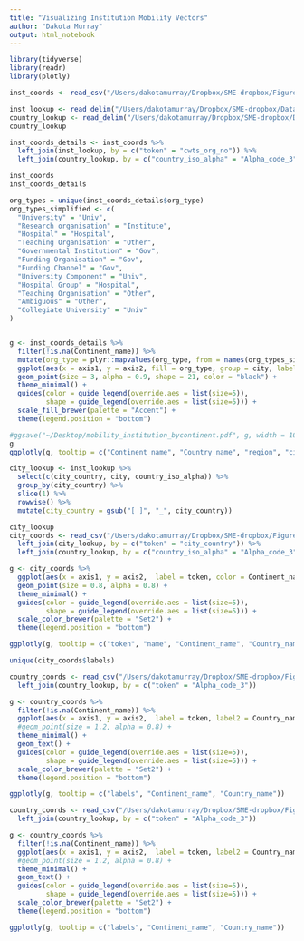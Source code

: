 ```yaml
---
title: "Visualizing Institution Mobility Vectors"
author: "Dakota Murray"
output: html_notebook
---
```



```r
library(tidyverse)
library(readr)
library(plotly)

inst_coords <- read_csv("/Users/dakotamurray/Dropbox/SME-dropbox/Figures/UMAP/USA/d200/data/2014-2019_USA_umap_d200_euclidean_neighbors20_mindist0.0_data.csv")

inst_lookup <- read_delim("/Users/dakotamurray/Dropbox/SME-dropbox/Data/Additional/institution_lookup_with_states.txt", delim = "\t") 
country_lookup <- read_delim("/Users/dakotamurray/Dropbox/SME-dropbox/Data/Additional/iso_to_country.txt", delim = "\t")
country_lookup
```



```r
inst_coords_details <- inst_coords %>%
  left_join(inst_lookup, by = c("token" = "cwts_org_no")) %>%
  left_join(country_lookup, by = c("country_iso_alpha" = "Alpha_code_3"))

inst_coords
inst_coords_details
```


```r
org_types = unique(inst_coords_details$org_type)
org_types_simplified <- c(
  "University" = "Univ",
  "Research organisation" = "Institute",
  "Hospital" = "Hospital",
  "Teaching Organisation" = "Other",
  "Governmental Institution" = "Gov",
  "Funding Organisation" = "Gov",
  "Funding Channel" = "Gov",
  "University Component" = "Univ",
  "Hospital Group" = "Hospital",
  "Teaching Organisation" = "Other",
  "Ambiguous" = "Other",
  "Collegiate University" = "Univ"
)


g <- inst_coords_details %>%
  filter(!is.na(Continent_name)) %>%
  mutate(org_type = plyr::mapvalues(org_type, from = names(org_types_simplified), to = org_types_simplified)) %>%
  ggplot(aes(x = axis1, y = axis2, fill = org_type, group = city, label = full_name, label2 = Country_name, label3 = org_type, label4 = region)) +
  geom_point(size = 3, alpha = 0.9, shape = 21, color = "black") +
  theme_minimal() +
  guides(color = guide_legend(override.aes = list(size=5)),
         shape = guide_legend(override.aes = list(size=5))) +
  scale_fill_brewer(palette = "Accent") +
  theme(legend.position = "bottom")

#ggsave("~/Desktop/mobility_institution_bycontinent.pdf", g, width = 10, height = 8)
g
ggplotly(g, tooltip = c("Continent_name", "Country_name", "region", "city", "full_name", "org_type", "org"))
```

```r
city_lookup <- inst_lookup %>%
  select(c(city_country, city, country_iso_alpha)) %>%
  group_by(city_country) %>%
  slice(1) %>% 
  rowwise() %>%
  mutate(city_country = gsub("[ ]", "_", city_country))

city_lookup
city_coords <- read_csv("/Users/dakotamurray/Dropbox/SME-dropbox/Figures/UMAP/data/city_2014-2019_umap_data.csv") %>%
  left_join(city_lookup, by = c("token" = "city_country")) %>%
  left_join(country_lookup, by = c("country_iso_alpha" = "Alpha_code_3"))

g <- city_coords %>%
  ggplot(aes(x = axis1, y = axis2,  label = token, color = Continent_name, label2 = Country_name)) +
  geom_point(size = 0.8, alpha = 0.8) +
  theme_minimal() +
  guides(color = guide_legend(override.aes = list(size=5)),
         shape = guide_legend(override.aes = list(size=5))) +
  scale_color_brewer(palette = "Set2") +
  theme(legend.position = "bottom")

ggplotly(g, tooltip = c("token", "name", "Continent_name", "Country_name"))

unique(city_coords$labels)
```


```r
country_coords <- read_csv("/Users/dakotamurray/Dropbox/SME-dropbox/Figures/UMAP/data/country_2008-2013_umap_data.csv") %>%
  left_join(country_lookup, by = c("token" = "Alpha_code_3"))

g <- country_coords %>%
  filter(!is.na(Continent_name)) %>%
  ggplot(aes(x = axis1, y = axis2,  label = token, label2 = Country_name, color = Continent_name, shape = Continent_name)) +
  #geom_point(size = 1.2, alpha = 0.8) +
  theme_minimal() +
  geom_text() +
  guides(color = guide_legend(override.aes = list(size=5)),
         shape = guide_legend(override.aes = list(size=5))) +
  scale_color_brewer(palette = "Set2") +
  theme(legend.position = "bottom")

ggplotly(g, tooltip = c("labels", "Continent_name", "Country_name"))
```


```r
country_coords <- read_csv("/Users/dakotamurray/Dropbox/SME-dropbox/Figures/UMAP/data/country_2014-2019_umap_data.csv") %>%
  left_join(country_lookup, by = c("token" = "Alpha_code_3"))

g <- country_coords %>%
  filter(!is.na(Continent_name)) %>%
  ggplot(aes(x = axis1, y = axis2,  label = token, label2 = Country_name, color = Continent_name, shape = Continent_name)) +
  #geom_point(size = 1.2, alpha = 0.8) +
  theme_minimal() +
  geom_text() +
  guides(color = guide_legend(override.aes = list(size=5)),
         shape = guide_legend(override.aes = list(size=5))) +
  scale_color_brewer(palette = "Set2") +
  theme(legend.position = "bottom")

ggplotly(g, tooltip = c("labels", "Continent_name", "Country_name"))
```